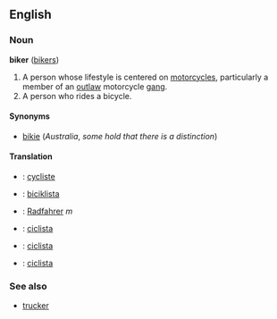 ==English==
===Noun===
'''biker''' ([[bikers]])

#A person whose lifestyle is centered on [[motorcycle]]s, particularly a member of an [[outlaw]] motorcycle [[gang]].
#A person who rides a bicycle.

====Synonyms====
*[[bikie]] (''Australia'', ''some hold that there is a distinction'')

====Translation====
*{{fr}}: [[cycliste]]
*{{hu}}: [[biciklista]]
*{{de}}: [[Radfahrer]] ''m''
*{{it}}: [[ciclista]]
*{{pt}}: [[ciclista]]
*{{es}}: [[ciclista]]

===See also===
*[[trucker]]